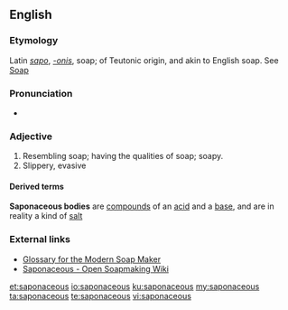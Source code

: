 ==English==

===Etymology===
Latin ''[[sapo]]'', ''[[-onis]]'', soap; of Teutonic origin, and akin to English soap. See [[Soap]]

===Pronunciation===
* {{rhymes|eɪʃəs|lang=en}}

===Adjective===
{{en-adj}}

# Resembling soap; having the qualities of soap; soapy.
# Slippery, evasive

====Derived terms====
'''Saponaceous bodies''' are [[compound]]s of an [[acid]] and a [[base]], and are in reality a kind of [[salt]]

===External links===
* [http://www.ccnphawaii.com/glossary.htm Glossary for the Modern Soap Maker]
* [http://saponaceo.us Saponaceous - Open Soapmaking Wiki]

[[et:saponaceous]]
[[io:saponaceous]]
[[ku:saponaceous]]
[[my:saponaceous]]
[[ta:saponaceous]]
[[te:saponaceous]]
[[vi:saponaceous]]